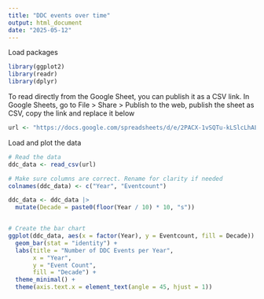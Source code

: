 ```yaml
---
title: "DDC events over time"
output: html_document
date: "2025-05-12"
---
```


Load packages
```r
library(ggplot2)
library(readr)
library(dplyr)
```

To read directly from the Google Sheet, you can publish it as a CSV link. In Google Sheets, go to File > Share > Publish to the web, publish the sheet as CSV, copy the link and replace it below
```r
url <- "https://docs.google.com/spreadsheets/d/e/2PACX-1vSQTu-kLSlcLhALNLn_o2ums1qsEdZR7I5F850n7kgya5wvg84Y_Ui4v0983drYi-mBILbEAGhG_Kud/pub?gid=0&single=true&output=csv"
```

Load and plot the data
```r
# Read the data
ddc_data <- read_csv(url)

# Make sure columns are correct. Rename for clarity if needed
colnames(ddc_data) <- c("Year", "Eventcount")

ddc_data <- ddc_data |>
  mutate(Decade = paste0(floor(Year / 10) * 10, "s"))


# Create the bar chart
ggplot(ddc_data, aes(x = factor(Year), y = Eventcount, fill = Decade)) +
  geom_bar(stat = "identity") +
  labs(title = "Number of DDC Events per Year",
       x = "Year",
       y = "Event Count",
       fill = "Decade") +
  theme_minimal() +
  theme(axis.text.x = element_text(angle = 45, hjust = 1))
```


